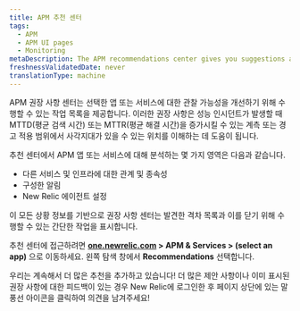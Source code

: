 ```yaml
---
title: APM 추천 센터
tags:
  - APM
  - APM UI pages
  - Monitoring
metaDescription: The APM recommendations center gives you suggestions about how you might improve your application monitoring.
freshnessValidatedDate: never
translationType: machine
---
```


APM 권장 사항 센터는 선택한 앱 또는 서비스에 대한 관찰 가능성을 개선하기 위해 수행할 수 있는 작업 목록을 제공합니다. 이러한 권장 사항은 성능 인시던트가 발생할 때 MTTD(평균 검색 시간) 또는 MTTR(평균 해결 시간)을 증가시킬 수 있는 계측 또는 경고 적용 범위에서 사각지대가 있을 수 있는 위치를 이해하는 데 도움이 됩니다.

추천 센터에서 APM 앱 또는 서비스에 대해 분석하는 몇 가지 영역은 다음과 같습니다.

* 다른 서비스 및 인프라에 대한 관계 및 종속성
* 구성한 알림
* New Relic 에이전트 설정

이 모든 상황 정보를 기반으로 권장 사항 센터는 발견한 격차 목록과 이를 닫기 위해 수행할 수 있는 간단한 작업을 표시합니다.

추천 센터에 접근하려면 <DNT>**[one.newrelic.com](https://one.newrelic.com/all-capabilities) > APM & Services > (select an app)**</DNT> 으로 이동하세요. 왼쪽 탐색 창에서 <DNT>**Recommendations**</DNT> 선택합니다.

우리는 계속해서 더 많은 추천을 추가하고 있습니다! 더 많은 제안 사항이나 이미 표시된 권장 사항에 대한 피드백이 있는 경우 New Relic에 로그인한 후 페이지 상단에 있는 말풍선 아이콘을 클릭하여 의견을 남겨주세요!